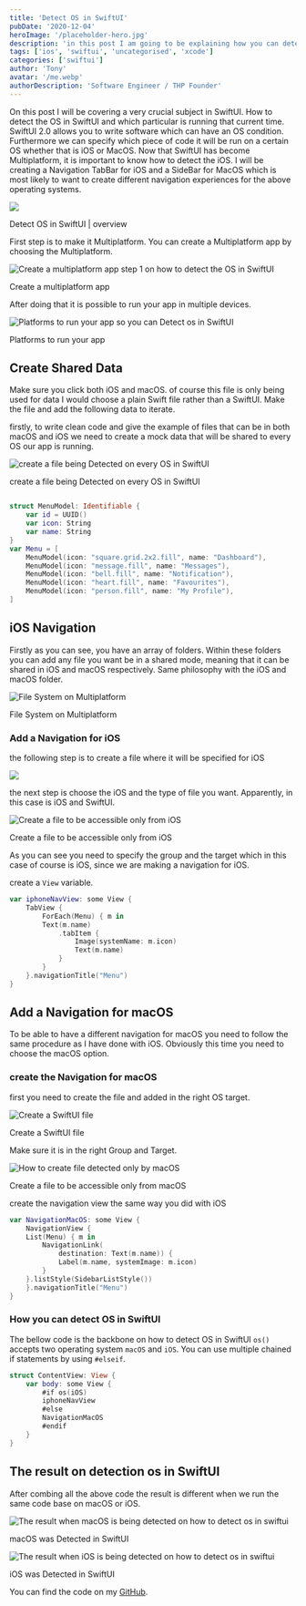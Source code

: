 ```yaml
---
title: 'Detect OS in SwiftUI'
pubDate: '2020-12-04'
heroImage: '/placeholder-hero.jpg'
description: 'in this post I am going to be explaining how you can detect OS in SwiftUI. SwiftUI 2.0 allows us to write on base code for every Apple OS.'
tags: ['ios', 'swiftui', 'uncategorised', 'xcode']
categories: ['swiftui']
author: 'Tony'
avatar: '/me.webp'
authorDescription: 'Software Engineer / THP Founder'
---
```


On this post I will be covering a very crucial subject in SwiftUI. How to detect the OS in SwiftUI and which particular is running that current time. SwiftUI 2.0 allows you to write software which can have an OS condition. Furthermore we can specify which piece of code it will be run on a certain OS whether that is iOS or MacOS. Now that SwiftUI has become Multiplatform, it is important to know how to detect the iOS. I will be creating a Navigation TabBar for iOS and a SideBar for MacOS which is most likely to want to create different navigation experiences for the above operating systems.

![](/images/Library-Item-Blog-1-–-39-min-2-1024x627.png)

Detect OS in SwiftUI | overview

First step is to make it Multiplatform. You can create a Multiplatform app by choosing the Multiplatform.

![Create a multiplatform app step 1 on how to detect the OS in SwiftUI](/images/Screenshot-2020-12-03-at-20.58.05-1024x733.png)

Create a multiplatform app

After doing that it is possible to run your app in multiple devices.

![Platforms to run your app so you can Detect os in SwiftUI](/images/Screenshot-2020-12-03-at-21.00.10.png)

Platforms to run your app

## Create Shared Data

Make sure you click both iOS and macOS. of course this file is only being used for data I would choose a plain Swift file rather than a SwiftUI. Make the file and add the following data to iterate.

firstly, to write clean code and give the example of files that can be in both macOS and iOS we need to create a mock data that will be shared to every OS our app is running.

![create a file being Detected on every OS in SwiftUI](/images/Screenshot-2020-12-01-at-04.10.41-1024x730.png)

create a file being Detected on every OS in SwiftUI

```swift

struct MenuModel: Identifiable {
    var id = UUID()
    var icon: String
    var name: String
}
var Menu = [
    MenuModel(icon: "square.grid.2x2.fill", name: "Dashboard"),
    MenuModel(icon: "message.fill", name: "Messages"),
    MenuModel(icon: "bell.fill", name: "Notification"),
    MenuModel(icon: "heart.fill", name: "Favourites"),
    MenuModel(icon: "person.fill", name: "My Profile"),
]
```

## iOS Navigation

Firstly as you can see, you have an array of folders. Within these folders you can add any file you want be in a shared mode, meaning that it can be shared in iOS and macOS respectively. Same philosophy with the iOS and macOS folder.

![File System on Multiplatform](/images/Screenshot-2020-12-03-at-21.25.10.png 'to show the filesystem on Multiplatform SwiftUI app')

File System on Multiplatform

### Add a Navigation for iOS

the following step is to create a file where it will be specified for iOS

![](/images/Screenshot-2020-12-03-at-21.18.51-1024x731.png)

the next step is choose the iOS and the type of file you want. Apparently, in this case is iOS and SwiftUI.

![Create a file to be accessible only from iOS](/images/Screenshot-2020-12-03-at-21.19.27-1024x731.png 'How to create file detected only by iOS ')

Create a file to be accessible only from iOS

As you can see you need to specify the group and the target which in this case of course is iOS, since we are making a navigation for iOS.

create a `View` variable.

```swift
var iphoneNavView: some View {
    TabView {
        ForEach(Menu) { m in
        Text(m.name)
            .tabItem {
                Image(systemName: m.icon)
                Text(m.name)
            }
        }
    }.navigationTitle("Menu")
}
```

## Add a Navigation for macOS

To be able to have a different navigation for macOS you need to follow the same procedure as I have done with iOS. Obviously this time you need to choose the macOS option.

### create the Navigation for macOS

first you need to create the file and added in the right OS target.

![Create a SwiftUI file](/images/Screenshot-2020-12-01-at-01.51.15-1024x722.png 'Create a SwiftUI file')

Create a SwiftUI file

Make sure it is in the right Group and Target.

![How to create file detected only by macOS ](/images/Screenshot-2020-12-01-at-01.51.24-1024x728.png 'How to create file detected only by macOS')

Create a file to be accessible only from macOS

create the navigation view the same way you did with iOS

```swift
var NavigationMacOS: some View {
    NavigationView {
    List(Menu) { m in
        NavigationLink(
            destination: Text(m.name)) {
            Label(m.name, systemImage: m.icon)
        }
    }.listStyle(SidebarListStyle())
    }.navigationTitle("Menu")
}
```

### How you can detect OS in SwiftUI

The bellow code is the backbone on how to detect OS in SwiftUI `os()` accepts two operating system `macOS` and `iOS`. You can use multiple chained if statements by using `#elseif`.

```swift
struct ContentView: View {
    var body: some View {
        #if os(iOS)
        iphoneNavView
        #else
        NavigationMacOS
        #endif
    }
}
```

## The result on detection os in SwiftUI

After combing all the above code the result is different when we run the same code base on macOS or iOS.

![The result when macOS is being detected on how to detect os in swiftui](/images/Screenshot-2020-12-04-at-01.01.47-1-918x1024.png 'The result when iOS is being detected. from the OS detection in SwiftUI')

macOS was Detected in SwiftUI

![The result when iOS is being detected on how to detect os in swiftui](/images/Screenshot-2020-12-04-at-01.00.54-152x300.png 'The result when macOS is being detected. from the OS detection in SwiftUI')

iOS was Detected in SwiftUI

You can find the code on my [GitHub](https://github.com/MyNameIsBond/osdetector).

